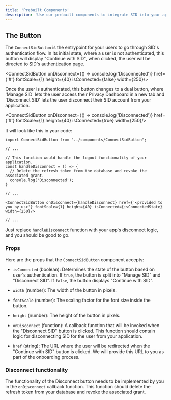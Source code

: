 ```yaml
---
title: 'Prebuilt Components'
description: 'Use our prebuilt components to integrate SID into your application'
---
```


## The Button

The `ConnectSidButton` is the entrypoint for your users to go through SID's authentication flow. In its initial state, where a user is not authenticated, this button will display "Continue with SID", when clicked, the user will be directed to SID's authentication page.

<ConnectSidButton onDisconnect={() => console.log('Disconnected')} href={'#'} fontScale={1} height={40} isConnected={false} width={250}/>

Once the user is authenticated, this button changes to a dual button, where 'Manage SID' lets the user access their Privacy Dashboard in a new tab and 'Disconnect SID' lets the user disconnect their SID account from your application. 

<ConnectSidButton onDisconnect={() => console.log('Disconnected')} href={'#'} fontScale={1} height={40} isConnected={true} width={250}/>

It will look like this in your code:

```tsx
import ConnectSidButton from "../components/ConnectSidButton";

// ...

// This function would handle the logout functionality of your application.
const handleDisconnect = () => {
  // Delete the refresh token from the database and revoke the associated grant.
  console.log('Disconnected');
}

// ...

<ConnectSidButton onDisconnect={handleDisconnect} href={'<provided to you by us>'} fontScale={1} height={40} isConnected={isConnectedState} width={250}/>

// ...

```

Just replace `handleDisconnect` function with your app's disconnect logic, and you should be good to go.

### Props

Here are the props that the `ConnectSidButton` component accepts:

- `isConnected` (boolean): Determines the state of the button based on user's authentication. If `true`, the button is split into "Manage SID" and "Disconnect SID". If `false`, the button displays "Continue with SID".

- `width` (number): The width of the button in pixels.

- `fontScale` (number): The scaling factor for the font size inside the button.

- `height` (number): The height of the button in pixels.

- `onDisconnect` (function): A callback function that will be invoked when the "Disconnect SID" button is clicked. This function should contain logic for disconnecting SID for the user from your application.

- `href` (string): The URL where the user will be redirected when the "Continue with SID" button is clicked. We will provide this URL to you as part of the onboarding process.

### Disconnect functionality

The functionality of the Disconnect button needs to be implemented by you in the `onDisconnect` callback function. This function should delete the refresh token from your database and revoke the associated grant.